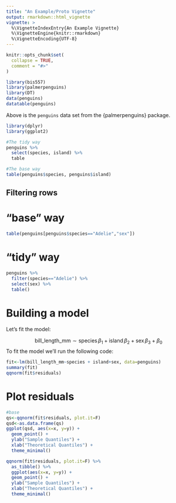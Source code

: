 ```yaml
---
title: "An Example/Proto Vignette"
output: rmarkdown::html_vignette
vignette: >
  %\VignetteIndexEntry{An Example Vignette}
  %\VignetteEngine{knitr::rmarkdown}
  %\VignetteEncoding{UTF-8}
---
```


```r
knitr::opts_chunk$set(
  collapse = TRUE,
  comment = "#>"
)
```



```r
library(bis557)
library(palmerpenguins)
library(DT)
data(penguins)
datatable(penguins)
```

Above is the `penguins` data set from the {palmerpenguins} package.


```r
library(dplyr)
library(ggplot2)
```

```r
#The tidy way
penguins %>% 
  select(species, island) %>% 
  table

#The base way
table(penguins$species, penguins$island)
```

## Filtering rows

# "base" way
```r
table(penguins[penguins$species=="Adelie","sex"])
```

# "tidy" way
```r
penguins %>% 
  filter(species=="Adelie") %>% 
  select(sex) %>% 
  table()
```

# Building a model

Let's fit the model: 

$$
\text{bill_length_mm} \sim \text{species} \, \beta_1 + \text{island} \, \beta_2 + \text{sex} \, \beta_3 + \beta_0
$$
To fit the model we'll run the following code: 

```r
fit<-lm(bill_length_mm~species + island+sex, data=penguins)
summary(fit)
qqnorm(fit$residuals)
```

# Plot residuals


```r
#base
qs<-qqnorm(fit$residuals, plot.it=F)
qsd<-as.data.frame(qs)
ggplot(qsd, aes(x=x, y=y)) + 
  geom_point() + 
  ylab("Sample Quantiles") + 
  xlab("Theoretical Quantiles") + 
  theme_minimal()
```

```r
qqnorm(fit$residuals, plot.it=F) %>% 
  as_tibble() %>% 
  ggplot(aes(x=x, y=y)) + 
  geom_point() + 
  ylab("Sample Quantiles") + 
  xlab("Theoretical Quantiles") + 
  theme_minimal()
```

